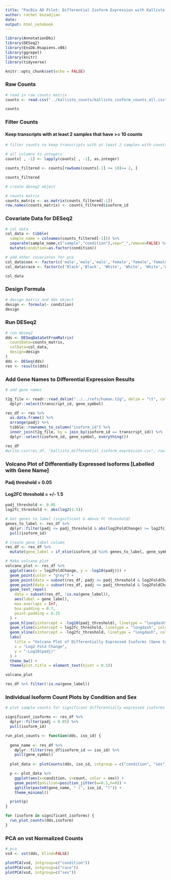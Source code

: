 ```yaml
---
title: "PacBio AD Pilot: Differential Isoform Expression with Kallisto Counts"
author: rachel bozadjian
date:
output: html_notebook
---
```


```r
library(AnnotationDbi)
library(DESeq2)
library(EnsDb.Hsapiens.v86)
library(ggrepel)
library(knitr)
library(tidyverse)
```

```r
knitr::opts_chunk$set(echo = FALSE)
```

### Raw Counts

```r
# read in raw counts matrix
counts <- read.csv("../kallisto_counts/kallisto_isoform_counts_all.csv")

counts
```

### Filter Counts

#### Keep transcripts with at least 2 samples that have \>= 10 counts

```r
# filter counts to keep transcripts with at least 2 samples with counts >= 10

# all columns to integers
counts[ , -1] <- lapply(counts[ , -1], as.integer)

counts_filtered <- counts[rowSums(counts[-1] >= 10)>= 2, ]

counts_filtered
```

```r
# create deseq2 object

# counts matrix
counts_matrix <- as.matrix(counts_filtered[-1])
row.names(counts_matrix) <- counts_filtered$isoform_id
```

### Covariate Data for DESeq2
```r
# col data
col_data <- tibble(
  sample_name = colnames(counts_filtered[-1])) %>%
  separate(sample_name,c("sample","condition"),sep="_",remove=FALSE) %>%
  mutate(condition=as.factor(condition))

# add other covariates for pca
col_data$sex <- factor(c('male','male','male','female','female','female','male','female'))
col_data$race <- factor(c('Black','Black', 'White', 'White', 'White','White','Black','Black'))

col_data
```

### Design Formula
```r
# design matrix and dds object
design <- formula(~ condition)
design
```

### Run DESeq2
```r
# run deseq2
dds <- DESeqDataSetFromMatrix(
  countData=counts_matrix,
  colData=col_data,
  design=design
)
dds <- DESeq(dds)
res <- results(dds)
```
### Add Gene Names to Differential Expression Results
```r
# add gene names

t2g_file <- readr::read_delim("../../refs/human.t2g", delim = "\t", col_names = c("transcript_id", "gene_id", "gene_symbol", "gene_version", "chr", "start", "end", "strand")) %>%
  dplyr::select(transcript_id, gene_symbol)

res_df <- res %>%
  as.data.frame() %>%
  arrange(padj) %>%
  tibble::rownames_to_column("isoform_id") %>%
  inner_join(t2g_file, by = join_by(isoform_id == transcript_id)) %>%
  dplyr::select(isoform_id, gene_symbol, everything())

res_df
#write.csv(res_df, "kallisto_differential_isoform_expression.csv", row.names = FALSE)
```
### Volcano Plot of Differentially Expressed Isoforms [Labelled with Gene Name]
#### Padj threshold = 0.05
#### Log2FC threshold = +/- 1.5
```r
padj_threshold <- 0.05
log2fc_threshold <- abs(log2(1.5))

# Get genes to label (significant & above FC threshold)
genes_to_label <- res_df %>%
  dplyr::filter(padj <= padj_threshold & abs(log2FoldChange) >= log2fc_threshold) %>%
  pull(isoform_id)

# Create gene_label column
res_df <- res_df %>%
  mutate(gene_label = if_else(isoform_id %in% genes_to_label, gene_symbol, NA_character_))

# Make volcano plot
volcano_plot <- res_df %>%
  ggplot(aes(x = log2FoldChange, y = -log10(padj))) +
  geom_point(color = "grey") +
  geom_point(data = subset(res_df, padj <= padj_threshold & log2FoldChange >= log2fc_threshold), color = "red") +
  geom_point(data = subset(res_df, padj <= padj_threshold & log2FoldChange <= -log2fc_threshold), color = "blue") +
  geom_text_repel(
    data = subset(res_df, !is.na(gene_label)),
    aes(label = gene_label),
    max.overlaps = Inf,
    box.padding = 0.7,
    point.padding = 0.25
  ) +
  geom_hline(yintercept = -log10(padj_threshold), linetype = "longdash", colour = "grey") +
  geom_vline(xintercept = log2fc_threshold, linetype = "longdash", colour = "red") +
  geom_vline(xintercept = -log2fc_threshold, linetype = "longdash", colour = "blue") +
  labs(
    title = "Volcano Plot of Differentially Expressed Isoforms [Gene Symbols]",
    x = "Log2 Fold Change",
    y = "-Log10(padj)"
  ) +
  theme_bw() +
  theme(plot.title = element_text(hjust = 0.5))

volcano_plot

res_df %>% filter(!is.na(gene_label))
```
### Individual Isoform Count Plots by Condition and Sex
```r
# plot sample counts for significant differentially expressed isoforms

significant_isoforms <- res_df %>% 
  dplyr::filter(padj < 0.05) %>% 
  pull(isoform_id)

run_plot_counts <- function(dds, iso_id) {
  
  gene_name <- res_df %>% 
    dplyr::filter(res_df$isoform_id == iso_id) %>% 
    pull(gene_symbol)
  
  plot_data <- plotCounts(dds, iso_id, intgroup = c("condition", "sex"), returnData = TRUE)

  p <- plot_data %>%
    ggplot(aes(x=condition, y=count, color = sex)) + 
    geom_point(position=position_jitter(w=0.1,h=0)) + 
    ggtitle(paste0(gene_name, " (", iso_id, ")")) +
    theme_minimal()

  print(p)
}

for (isoform in significant_isoforms) {
  run_plot_counts(dds,isoform)
}
```
### PCA on vst Normalized Counts
```r
# pca
vsd <- vst(dds, blind=FALSE)

plotPCA(vsd, intgroup=c("condition"))
plotPCA(vsd, intgroup=c("race"))
plotPCA(vsd, intgroup=c("sex"))
```
